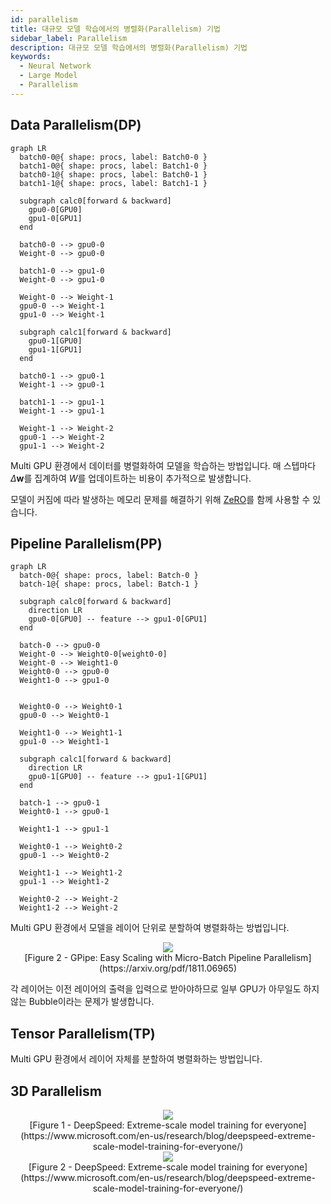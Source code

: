 ```yaml
---
id: parallelism
title: 대규모 모델 학습에서의 병렬화(Parallelism) 기법
sidebar_label: Parallelism
description: 대규모 모델 학습에서의 병렬화(Parallelism) 기법
keywords:
  - Neural Network
  - Large Model
  - Parallelism
---
```



## Data Parallelism(DP)

```mermaid
graph LR
  batch0-0@{ shape: procs, label: Batch0-0 }
  batch1-0@{ shape: procs, label: Batch1-0 }
  batch0-1@{ shape: procs, label: Batch0-1 }
  batch1-1@{ shape: procs, label: Batch1-1 }

  subgraph calc0[forward & backward]
    gpu0-0[GPU0]
    gpu1-0[GPU1]
  end

  batch0-0 --> gpu0-0
  Weight-0 --> gpu0-0

  batch1-0 --> gpu1-0
  Weight-0 --> gpu1-0

  Weight-0 --> Weight-1
  gpu0-0 --> Weight-1
  gpu1-0 --> Weight-1

  subgraph calc1[forward & backward]
    gpu0-1[GPU0]
    gpu1-1[GPU1]
  end

  batch0-1 --> gpu0-1
  Weight-1 --> gpu0-1

  batch1-1 --> gpu1-1
  Weight-1 --> gpu1-1

  Weight-1 --> Weight-2
  gpu0-1 --> Weight-2
  gpu1-1 --> Weight-2
```

Multi GPU 환경에서 데이터를 병렬화하여 모델을 학습하는 방법입니다. 매 스텝마다 $\Delta \mathbf{w}$를 집계하여 $W$를 업데이트하는 비용이 추가적으로 발생합니다.

모델이 커짐에 따라 발생하는 메모리 문제를 해결하기 위해 [ZeRO](https://www.microsoft.com/en-us/research/blog/zero-deepspeed-new-system-optimizations-enable-training-models-with-over-100-billion-parameters/)를 함께 사용할 수 있습니다.

## Pipeline Parallelism(PP)

```mermaid
graph LR
  batch-0@{ shape: procs, label: Batch-0 }
  batch-1@{ shape: procs, label: Batch-1 }

  subgraph calc0[forward & backward]
    direction LR
    gpu0-0[GPU0] -- feature --> gpu1-0[GPU1]
  end

  batch-0 --> gpu0-0
  Weight-0 --> Weight0-0[weight0-0]
  Weight-0 --> Weight1-0
  Weight0-0 --> gpu0-0
  Weight1-0 --> gpu1-0


  Weight0-0 --> Weight0-1
  gpu0-0 --> Weight0-1

  Weight1-0 --> Weight1-1
  gpu1-0 --> Weight1-1

  subgraph calc1[forward & backward]
    direction LR
    gpu0-1[GPU0] -- feature --> gpu1-1[GPU1]
  end

  batch-1 --> gpu0-1
  Weight0-1 --> gpu0-1

  Weight1-1 --> gpu1-1

  Weight0-1 --> Weight0-2
  gpu0-1 --> Weight0-2

  Weight1-1 --> Weight1-2
  gpu1-1 --> Weight1-2

  Weight0-2 --> Weight-2
  Weight1-2 --> Weight-2
```

Multi GPU 환경에서 모델을 레이어 단위로 분할하여 병렬화하는 방법입니다.

<center>
	<img src={useBaseUrl("img/mlops/nn/large-model/bubble.png")} />
	<figcaption>
		[Figure 2 - GPipe: Easy Scaling with Micro-Batch Pipeline Parallelism](https://arxiv.org/pdf/1811.06965)
	</figcaption>
</center>

각 레이어는 이전 레이어의 출력을 입력으로 받아야하므로 일부 GPU가 아무일도 하지 않는 Bubble이라는 문제가 발생합니다.

## Tensor Parallelism(TP)

Multi GPU 환경에서 레이어 자체를 분할하여 병렬화하는 방법입니다.

## 3D Parallelism

<center>
	<img className="bg-white" src={useBaseUrl("img/mlops/nn/large-model/3d-parallelism-1.png")} />
	<figcaption>
		[Figure 1 - DeepSpeed: Extreme-scale model training for
		everyone](https://www.microsoft.com/en-us/research/blog/deepspeed-extreme-scale-model-training-for-everyone/)
	</figcaption>
	<img className="bg-white" src={useBaseUrl("img/mlops/nn/large-model/3d-parallelism-2.png")} />
	<figcaption>
		[Figure 2 - DeepSpeed: Extreme-scale model training for
		everyone](https://www.microsoft.com/en-us/research/blog/deepspeed-extreme-scale-model-training-for-everyone/)
	</figcaption>
</center>
